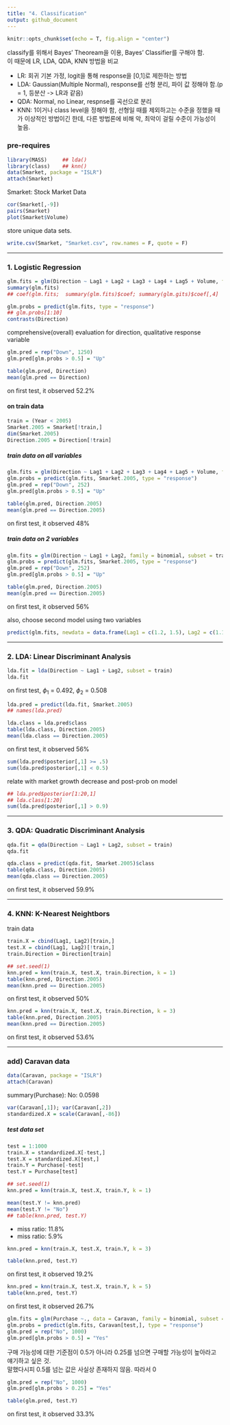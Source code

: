 ```yaml
---
title: "4. Classification"
output: github_document
---
```


```r
knitr::opts_chunk$set(echo = T, fig.align = "center")
```

classify를 위해서 Bayes' Theoream을 이용, Bayes' Classifier를 구해야 함.<br />
이 때문에 LR, LDA, QDA, KNN 방법을 비교

- LR: 회귀 기본 가정, logit을 통해 response을 [0,1]로 제한하는 방법
- LDA: Gaussian(Multiple Normal), response를 선형 분리, 파이 값 정해야 함.(p = 1, 등분산 -> LR과 같음)
- QDA: Normal, no Linear, respnse를 곡선으로 분리
- KNN: 1이거나 class level을 정해야 함, 선형일 때를 제외하고는 수준을 정했을 때가 이상적인 방법이긴 한데, 다른 방법론에 비해 악, 최악이 걸릴 수준이 가능성이 높음.

### pre-requires
```r
library(MASS)     ## lda()
library(class)    ## knn()
data(Smarket, package = "ISLR")
attach(Smarket)
```
Smarket: Stock Market Data

```r
cor(Smarket[,-9])
pairs(Smarket)
plot(Smarket$Volume)
```

store unique data sets.
```r
write.csv(Smarket, "Smarket.csv", row.names = F, quote = F)
```

---

### 1. Logistic Regression

```r
glm.fits = glm(Direction ~ Lag1 + Lag2 + Lag3 + Lag4 + Lag5 + Volume, family = binomial)
summary(glm.fits)
## coef(glm.fits;  summary(glm.fits)$coef; summary(glm.gits)$coef[,4]
```

```r
glm.probs = predict(glm.fits, type = "response")
## glm.probs[1:10]
contrasts(Direction)
```
comprehensive(overall) evaluation for direction, qualitative response variable

```r
glm.pred = rep("Down", 1250)
glm.pred[glm.probs > 0.5] = "Up"
```

```r
table(glm.pred, Direction)
mean(glm.pred == Direction)
```
on first test, it observed 52.2%

#### on train data
```r
train = (Year < 2005)
Smarket.2005 = Smarket[!train,]
dim(Smarket.2005)
Direction.2005 = Direction[!train]
```

##### train data on all variables
```r
glm.fits = glm(Direction ~ Lag1 + Lag2 + Lag3 + Lag4 + Lag5 + Volume, family = binomial, subset = train)
glm.probs = predict(glm.fits, Smarket.2005, type = "response")
glm.pred = rep("Down", 252)
glm.pred[glm.probs > 0.5] = "Up"
```

```r
table(glm.pred, Direction.2005)
mean(glm.pred == Direction.2005)
```
on first test, it observed 48%

##### train data on 2 variables
```r
glm.fits = glm(Direction ~ Lag1 + Lag2, family = binomial, subset = train)
glm.probs = predict(glm.fits, Smarket.2005, type = "response")
glm.pred = rep("Down", 252)
glm.pred[glm.probs > 0.5] = "Up"
```

```r
table(glm.pred, Direction.2005)
mean(glm.pred == Direction.2005)
```
on first test, it observed 56%

also, choose second model using two variables 
```r
predict(glm.fits, newdata = data.frame(Lag1 = c(1.2, 1.5), Lag2 = c(1.1, -0.8)), type = "response")
```

---

### 2. LDA: Linear Discriminant Analysis

```r
lda.fit = lda(Direction ~ Lag1 + Lag2, subset = train)
lda.fit
```
on first test, $\phi_1$ = 0.492, $\phi_2$ = 0.508

```r
lda.pred = predict(lda.fit, Smarket.2005)
## names(lda.pred)
```

```r
lda.class = lda.pred$class
table(lda.class, Direction.2005)
mean(lda.class == Direction.2005)
```
on first test, it observed 56%

```r
sum(lda.pred$posterior[,1] >= .5)
sum(lda.pred$posterior[,1] < 0.5)
```
relate with market growth decrease and post-prob on model

```r
## lda.pred$posterior[1:20,1]
## lda.class[1:20]
sum(lda.pred$posterior[,1] > 0.9)
```

---

### 3. QDA: Quadratic Discriminant Analysis

```r
qda.fit = qda(Direction ~ Lag1 + Lag2, subset = train)
qda.fit
```

```r
qda.class = predict(qda.fit, Smarket.2005)$class
table(qda.class, Direction.2005)
mean(qda.class == Direction.2005)
```
on first test, it observed 59.9%

---

### 4. KNN: K-Nearest Neightbors

train data
```r
train.X = cbind(Lag1, Lag2)[train,]
test.X = cbind(Lag1, Lag2)[!train,]
train.Direction = Direction[train]
```

```r
## set.seed(1)
knn.pred = knn(train.X, test.X, train.Direction, k = 1)
table(knn.pred, Direction.2005)
mean(knn.pred == Direction.2005)
```
on first test, it observed 50%

```r
knn.pred = knn(train.X, test.X, train.Direction, k = 3)
table(knn.pred, Direction.2005)
mean(knn.pred == Direction.2005)
```
on first test, it observed 53.6%

---

### add) Caravan data

```r
data(Caravan, package = "ISLR")
attach(Caravan)
```
summary(Purchase): No: 0.0598

```r
var(Caravan[,1]); var(Caravan[,2])
standardized.X = scale(Caravan[,-86])
```

##### test data set
```r
test = 1:1000
train.X = standardized.X[-test,]
test.X = standardized.X[test,]
train.Y = Purchase[-test]
test.Y = Purchase[test]
```

```r
## set.seed(1)
knn.pred = knn(train.X, test.X, train.Y, k = 1)
```

```r
mean(test.Y != knn.pred)
mean(test.Y != "No")
## table(knn.pred, test.Y)
```
- miss ratio: 11.8%
- miss ratio: 5.9%

```r
knn.pred = knn(train.X, test.X, train.Y, k = 3)
```

```r
table(knn.pred, test.Y)
```
on first test, it observed 19.2%

```r
knn.pred = knn(train.X, test.X, train.Y, k = 5)
table(knn.pred, test.Y)
```
on first test, it observed 26.7%

```r
glm.fits = glm(Purchase ~., data = Caravan, family = binomial, subset =-test)
glm.probs = predict(glm.fits, Caravan[test,], type = "response")
glm.pred = rep("No", 1000)
glm.pred[glm.probs > 0.5] = "Yes"
```
구매 가능성에 대한 기준점이 0.5가 아니라 0.25를 넘으면 구매할 가능성이 높아라고 얘기하고 싶은 것.<br />
말했다시피 0.5를 넘는 값은 사실상 존재하지 않음. 따라서 0

```r
glm.pred = rep("No", 1000)
glm.pred[glm.probs > 0.25] = "Yes"
```

```r
table(glm.pred, test.Y)
```
on first test, it observed 33.3%
